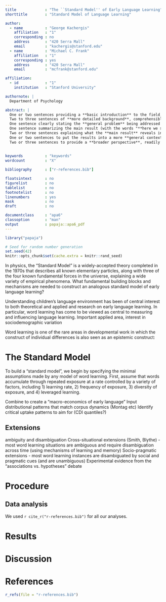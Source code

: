 ```yaml
---
title             : "The ``Standard Model'' of Early Language Learning"
shorttitle        : "Standard Model of Language Learning"

author: 
  - name          : "George Kachergis"
    affiliation   : "1"
    corresponding : no 
    address       : "420 Serra Mall"
    email         : "kachergis@stanford.edu"
  - name          : "Michael C. Frank"
    affiliation   : "1"
    corresponding : yes 
    address       : "420 Serra Mall"
    email         : "mcfrank@stanford.edu"

affiliation:
  - id            : "1"
    institution   : "Stanford University"

authornote: |
  Department of Psychology

abstract: |
  One or two sentences providing a **basic introduction** to the field,  comprehensible to a scientist in any discipline.
  Two to three sentences of **more detailed background**, comprehensible  to scientists in related disciplines.
  One sentence clearly stating the **general problem** being addressed by  this particular study.
  One sentence summarizing the main result (with the words "**here we show**" or their equivalent).
  Two or three sentences explaining what the **main result** reveals in direct comparison to what was thought to be the case previously, or how the  main result adds to previous knowledge.
  One or two sentences to put the results into a more **general context**.
  Two or three sentences to provide a **broader perspective**, readily comprehensible to a scientist in any discipline.
  
  
keywords          : "keywords"
wordcount         : "X"

bibliography      : ["r-references.bib"]

floatsintext      : no
figurelist        : no
tablelist         : no
footnotelist      : no
linenumbers       : yes
mask              : no
draft             : no

documentclass     : "apa6"
classoption       : "man"
output            : papaja::apa6_pdf
---
```


```r
library("papaja")
```

```r
# Seed for random number generation
set.seed(42)
knitr::opts_chunk$set(cache.extra = knitr::rand_seed)
```

In physics, the "Standard Model" is a widely-accepted theory completed in the 1970s that describes all known elementary particles, along with three of the four known fundamental forces in the universe, explaining a wide variety of empirical phenomena. 
What fundamental building blocks and mechanisms are needed to construct an analogous standard model of early language learning?

Understanding children's language environment has been of central interest to both theoretical and applied and research on early language learning.
In particular, word learning has come to be viewed as central to measuring and influencing language learning.
Important applied area, interest in sociodemographic variation

Word learning is one of the rare areas in developmental work in which the construct of individual differences is also seen as an epistemic construct: 


# The Standard Model

To build a "standard model", we begin by specifying the minimal assumptions made by any model of word learning.
First, assume that words accumulate through repeated exposure at a rate controlled by a variety of factors, including 1) learning rate, 2) frequency of exposure, 3) diversity of exposure, and 4) leveraged learning.

Combine to create a "macro-economics of early language" 
Input distributional patterns that match corpus dynamics (Montag etc)
Identify critical uptake patterns to aim for (CDI quantiles?)

## Extensions
ambiguity and disambiguation
Cross-situational extensions (Smith, Blythe) - most word learning situations are ambiguous and require disambiguation across time (using mechanisms of learning and memory)
Socio-pragmatic extensions - most word learning instances are disambiguated by social and pragmatic cues (and are unambiguous)
Experimental evidence from the "associations vs. hypotheses" debate


# Procedure

## Data analysis
We used `r cite_r("r-references.bib")` for all our analyses.


# Results

# Discussion


\newpage

# References
```r
r_refs(file = "r-references.bib")
```

\begingroup
\setlength{\parindent}{-0.5in}
\setlength{\leftskip}{0.5in}

<div id = "refs"></div>
\endgroup

